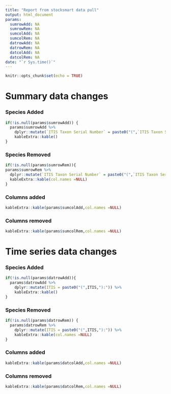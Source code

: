 ```yaml
---
title: "Report from stocksmart data pull"
output: html_document
params: 
  sumrowAdd: NA
  sumrowRem: NA
  sumcolAdd: NA
  sumcolRem: NA
  datrowAdd: NA
  datrowRem: NA
  datcolAdd: NA
  datcolRem: NA
date: "`r Sys.time()`"
---
```


```r
knitr::opts_chunk$set(echo = TRUE)
```

# Summary data changes

### Species Added
```r
if(!is.null(params$sumrowAdd)) {
  params$sumrowAdd %>%
    dplyr::mutate(`ITIS Taxon Serial Number` = paste0("(",`ITIS Taxon Serial Number`,"):")) %>%
    kableExtra::kable()
}
```

### Species Removed
```r
if(!is.null(params$sumrowRem)){
params$sumrowRem %>%
  dplyr::mutate(`ITIS Taxon Serial Number` = paste0("(",`ITIS Taxon Serial Number`,"):")) %>%
  kableExtra::kable(col.names =NULL)
}
```

### Columns added
```r
kableExtra::kable(params$sumcolAdd,col.names =NULL)
```

### Columns removed
```r
kableExtra::kable(params$sumcolRem,col.names =NULL)
```


# Time series data changes

### Species Added
```r
if(!is.null(params$datrowAdd)){
  params$datrowAdd %>% 
    dplyr::mutate(ITIS = paste0("(",ITIS,"):")) %>%
    kableExtra::kable()
}
```

### Species Removed
```r
if(!is.null(params$datrowRem)) {
  params$datrowRem %>% 
    dplyr::mutate(ITIS = paste0("(",ITIS,"):")) %>%
    kableExtra::kable(col.names =NULL)
}
```

### Columns added
```r
kableExtra::kable(params$datcolAdd,col.names =NULL)
```

### Columns removed
```r
kableExtra::kable(params$datcolRem,col.names =NULL)
```
